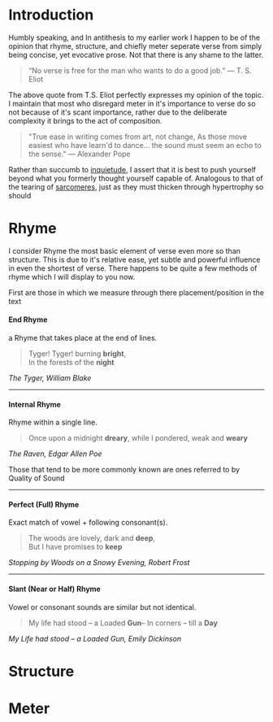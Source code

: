 # Introduction

Humbly speaking, and In antithesis to my earlier work I happen to be of the opinion that rhyme, structure, and chiefly meter seperate verse from simply being 
concise, yet evocative prose. Not that there is any shame to the latter. 

> “No verse is free for the man who wants to do a good job.”
> — T. S. Eliot

The above quote from T.S. Eliot perfectly expresses my opinion of the topic. I maintain that most who disregard meter in it's importance to verse do so 
not because of it's scant importance, rather due to the deliberate complexity it brings to the act of composition. 

> "True ease in writing comes from art, not change, As those move easiest who have learn'd to dance...
> the sound must seem an echo to the sense." — Alexander Pope

Rather than succumb to [inquietude](https://www.oed.com/dictionary/inquietude_n?tab=factsheet#316284), I assert that it is best to push yourself beyond what you formerly thought yourself capable of. Analogous to that of the tearing of [sarcomeres](https://en.wikipedia.org/wiki/Sarcomere), just as they must thicken through hypertrophy so should 

# Rhyme

I consider Rhyme the most basic element of verse even more so than structure. This is due to it's relative ease, yet subtle and powerful influence in even the shortest of verse. There happens to be quite a few methods of rhyme which I will display to you now. 

First are those in which we measure through there placement/position in the text

#### End Rhyme
a Rhyme that takes place at the end of lines.

>  Tyger! Tyger! burning **bright**,  
>  In the forests of the **night**

*The Tyger, William Blake*

---

#### Internal Rhyme
Rhyme within a single line.

> Once upon a midnight **dreary**, while I pondered, weak and **weary**

*The Raven, Edgar Allen Poe*

Those that tend to be more commonly known are ones referred to by Quality of Sound

---

#### Perfect (Full) Rhyme
Exact match of vowel + following consonant(s).

> The woods are lovely, dark and **deep**,  
> But I have promises to **keep**

*Stopping by Woods on a Snowy Evening, Robert Frost*

---

#### Slant (Near or Half) Rhyme
Vowel or consonant sounds are similar but not identical.

> My life had stood – a Loaded **Gun**–
> In corners – till a **Day**

*My Life had stood – a Loaded Gun, Emily Dickinson*



# Structure 




# Meter
